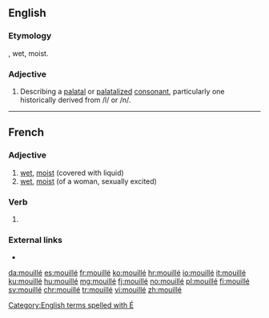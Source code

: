 ==English==

===Etymology===
{{etyl|fr|en}}, wet, moist.

===Adjective===
{{en-adj}}
{{wikipedia}}
# {{lb|en|phonetics}} Describing a [[palatal]] or [[palatalized]] [[consonant]], particularly one historically derived from /l/ or /n/.

[[Category:English terms spelled with É]]

----

==French==

===Adjective===
{{fr-adj}}

# [[wet]], [[moist]] (covered with liquid)
# [[wet]], [[moist]] (of a woman, sexually excited)

===Verb===
{{fr-past participle}}

# {{past participle of|mouiller|lang=fr|nocat=1}}

===External links===
* {{R:TLFi}}

[[da:mouillé]]
[[es:mouillé]]
[[fr:mouillé]]
[[ko:mouillé]]
[[hr:mouillé]]
[[io:mouillé]]
[[it:mouillé]]
[[ku:mouillé]]
[[hu:mouillé]]
[[mg:mouillé]]
[[fj:mouillé]]
[[no:mouillé]]
[[pl:mouillé]]
[[fi:mouillé]]
[[sv:mouillé]]
[[chr:mouillé]]
[[tr:mouillé]]
[[vi:mouillé]]
[[zh:mouillé]]